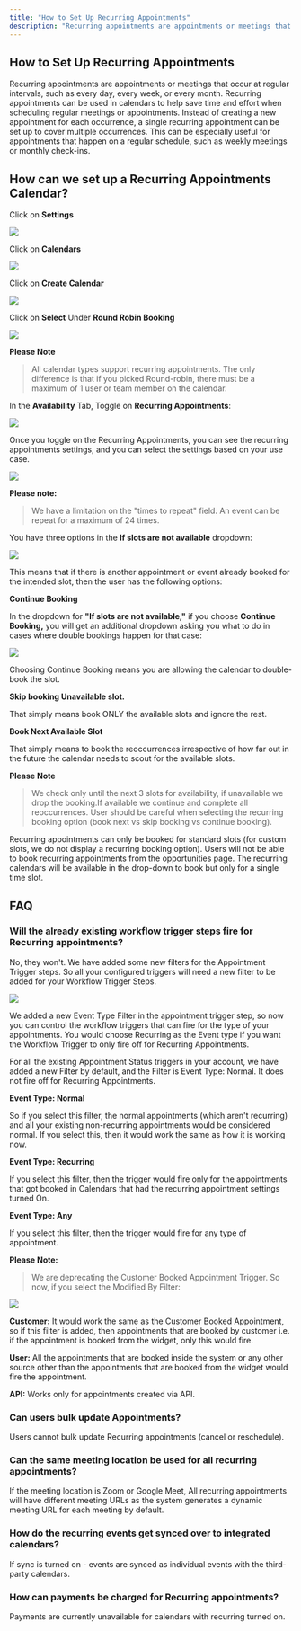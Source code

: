 ---
title: "How to Set Up Recurring Appointments"
description: "Recurring appointments are appointments or meetings that occur at regular intervals, such as every day, every week, or every month."
---

## How to Set Up Recurring Appointments 

Recurring appointments are appointments or meetings that occur at regular intervals, such as every day, every week, or every month. Recurring appointments can be used in calendars to help save time and effort when scheduling regular meetings or appointments. Instead of creating a new appointment for each occurrence, a single recurring appointment can be set up to cover multiple occurrences. This can be especially useful for appointments that happen on a regular schedule, such as weekly meetings or monthly check-ins.

## **How can we set up a Recurring Appointments Calendar?**

Click on  **Settings**

![](https://s3.amazonaws.com/cdn.freshdesk.com/data/helpdesk/attachments/production/48283839127/original/t0i-OYnO597cpGNvWtrjoflwNDgjkyIMKg.png?1677420392)
  
Click on  **Calendars**

![](https://s3.amazonaws.com/cdn.freshdesk.com/data/helpdesk/attachments/production/48283839879/original/e_vUEn7psmwTExeGk4qmlUzUNpke3Gbh6g.png?1677421316)

Click on  **Create Calendar**

![](https://s3.amazonaws.com/cdn.freshdesk.com/data/helpdesk/attachments/production/48283839913/original/0C63_wizc1h6sKV7vcNfpoI4X2oRN7bVkA.png?1677421372)
  

Click on  **Select**  Under  **Round Robin Booking**

![](https://s3.amazonaws.com/cdn.freshdesk.com/data/helpdesk/attachments/production/48283839965/original/0KrW7PCc9NKKe0FEPyLkcKoavUMItTAPNQ.png?1677421443)

**Please Note**
>All calendar types support recurring appointments. The only difference is that if you picked Round-robin, there must be a maximum of 1 user or team member on the calendar.

In the  **Availability**  Tab, Toggle on  **Recurring Appointments**:  

![](https://s3.amazonaws.com/cdn.freshdesk.com/data/helpdesk/attachments/production/48283840055/original/nlSAxjv8OpAI2C8zrfoytnYIQappD4S7SQ.png?1677421542)

Once you toggle on the Recurring Appointments, you can see the recurring appointments settings, and you can select the settings based on your use case.

![](https://s3.amazonaws.com/cdn.freshdesk.com/data/helpdesk/attachments/production/48283840128/original/88X8wjNcPWLFIiAF-8gZUpdcYlTmN-28Yg.png?1677421681)

**Please note:**

>We have a limitation on the "times to repeat" field. An event can be repeat for a maximum of 24 times.

You have three options in the  **If slots are not available**  dropdown:

![](https://s3.amazonaws.com/cdn.freshdesk.com/data/helpdesk/attachments/production/48283840460/original/AOfeyq6Z6N0P8PpxZtbKhK4zpZbZl_fm_Q.png?1677422054)
  
This means that if there is another appointment or event already booked for the intended slot, then the user has the following options:

**Continue Booking**

In the dropdown for  **"If slots are not available,"** if you choose  **Continue Booking,**  you will get an additional dropdown asking you what to do in cases where double bookings happen for that case:  

![](https://s3.amazonaws.com/cdn.freshdesk.com/data/helpdesk/attachments/production/48283840273/original/DHilYjLU6R1SX388AQrbu1ACjhRMO5u3PQ.png?1677421858)

Choosing Continue Booking means you are allowing the calendar to double-book the slot.

**Skip booking Unavailable slot.**

That simply means book ONLY the available slots and ignore the rest.

**Book Next Available Slot**

That simply means to book the reoccurrences irrespective of how far out in the future the calendar needs to scout for the available slots.

**Please Note**
>We check only until the next 3 slots for availability, if unavailable we drop the booking.If available we continue and complete all reoccurrences. User should be careful when selecting the recurring booking option (book next vs skip booking vs continue booking).

Recurring appointments can only be booked for standard slots (for custom slots, we do not display a recurring booking option). Users will not be able to book recurring appointments from the opportunities page. The recurring calendars will be available in the drop-down to book but only for a single time slot.


## **FAQ**

### **Will the already existing workflow trigger steps fire for Recurring appointments?**

No, they won't. We have added some new filters for the Appointment Trigger steps. So all your configured triggers will need a new filter to be added for your Workflow Trigger Steps.

![](https://s3.amazonaws.com/cdn.freshdesk.com/data/helpdesk/attachments/production/48283840827/original/5LJVNP4M4V1PcJdw4bhHXsd1U5LSVroS8Q.png?1677422413)

We added a new Event Type Filter in the appointment trigger step, so now you can control the workflow triggers that can fire for the type of your appointments. You would choose Recurring as the Event type if you want the Workflow Trigger to only fire off for Recurring Appointments.

For all the existing Appointment Status triggers in your account, we have added a new Filter by default, and the Filter is Event Type: Normal. It does not fire off for Recurring Appointments.

**Event Type: Normal**

So if you select this filter, the normal appointments (which aren't recurring) and all your existing non-recurring appointments would be considered normal. If you select this, then it would work the same as how it is working now.

**Event Type: Recurring**

If you select this filter, then the trigger would fire only for the appointments that got booked in Calendars that had the recurring appointment settings turned On.

**Event Type: Any**

If you select this filter, then the trigger would fire for any type of appointment.

**Please Note:**
>We are deprecating the Customer Booked Appointment Trigger. So now, if you select the Modified By Filter: 

![](https://s3.amazonaws.com/cdn.freshdesk.com/data/helpdesk/attachments/production/48283841067/original/oc4eOeQBCx4TbF0am_aA-sClJBhUgf1_3g.png?1677422783)

**Customer:** It would work the same as the Customer Booked Appointment, so if this filter is added, then appointments that are booked by customer i.e. if the appointment is booked from the widget, only this would fire.

**User:** All the appointments that are booked inside the system or any other source other than the appointments that are booked from the widget would fire the appointment. 

**API:** Works only for appointments created via API.

### **Can users bulk update Appointments?**

Users cannot bulk update Recurring appointments (cancel or reschedule).

### **Can the same meeting location be used for all recurring appointments?**
If the meeting location is Zoom or Google Meet, All recurring appointments will have different meeting URLs as the system generates a dynamic meeting URL for each meeting by default.

### **How do the recurring events get synced over to integrated calendars?**

If sync is turned on - events are synced as individual events with the third-party calendars.

### **How can payments be charged for Recurring appointments?**

Payments are currently unavailable for calendars with recurring turned on.